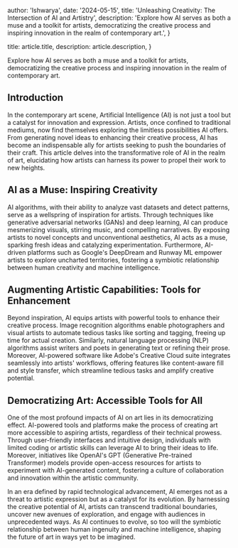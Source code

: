 
  author: 'Ishwarya',
  date: '2024-05-15',
  title: 'Unleashing Creativity: The Intersection of AI and Artistry',
  description:
    'Explore how AI serves as both a muse and a toolkit for artists, democratizing the creative process and inspiring innovation in the realm of contemporary art.',
}

  title: article.title,
  description: article.description,
}


Explore how AI serves as both a muse and a toolkit for artists, democratizing the creative process and inspiring innovation in the realm of contemporary art.




## Introduction

In the contemporary art scene, Artificial Intelligence (AI) is not just a tool but a catalyst
for innovation and expression. Artists, once confined to traditional mediums, now find themselves 
exploring the limitless possibilities AI offers. From generating novel ideas to enhancing their 
creative process, AI has become an indispensable ally for artists seeking to push the boundaries
of their craft. This article delves into the transformative role of AI in the realm of art, 
elucidating how artists can harness its power to propel their work to new heights.


## AI as a Muse: Inspiring Creativity

AI algorithms, with their ability to analyze vast datasets and detect patterns,
serve as a wellspring of inspiration for artists. Through techniques like generative
adversarial networks (GANs) and deep learning, AI can produce mesmerizing visuals, 
stirring music, and compelling narratives. By exposing artists to novel concepts and
unconventional aesthetics, AI acts as a muse, sparking fresh ideas and catalyzing 
experimentation. Furthermore, AI-driven platforms such as Google's DeepDream and 
Runway ML empower artists to explore uncharted territories, fostering a symbiotic 
relationship between human creativity and machine intelligence.

## Augmenting Artistic Capabilities: Tools for Enhancement
Beyond inspiration, AI equips artists with powerful tools to enhance their creative process. 
Image recognition algorithms enable photographers and visual artists to automate tedious tasks 
like sorting and tagging, freeing up time for actual creation. Similarly, natural language
processing (NLP) algorithms assist writers and poets in generating text or refining their prose. 
Moreover, AI-powered software like Adobe's Creative Cloud suite integrates seamlessly into artists' 
workflows, offering features like content-aware fill and style transfer, which streamline tedious tasks
and amplify creative potential.

## Democratizing Art: Accessible Tools for All
One of the most profound impacts of AI on art lies in its democratizing effect. 
AI-powered tools and platforms make the process of creating art more accessible to 
aspiring artists, regardless of their technical prowess. Through user-friendly interfaces 
and intuitive design, individuals with limited coding or artistic skills can leverage AI 
to bring their ideas to life. Moreover, initiatives like OpenAI's GPT (Generative Pre-trained Transformer)
models provide open-access resources for artists to experiment with AI-generated content, fostering a culture
of collaboration and innovation within the artistic community.


In an era defined by rapid technological advancement, AI emerges not as a threat to artistic
expression but as a catalyst for its evolution. By harnessing the creative potential of AI, 
artists can transcend traditional boundaries, uncover new avenues of exploration, and engage
with audiences in unprecedented ways. As AI continues to evolve, so too will the symbiotic 
relationship between human ingenuity and machine intelligence, shaping the future of art in 
ways yet to be imagined.

